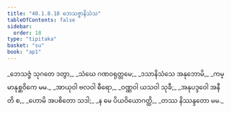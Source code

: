 ```yaml
---
title: "40.1.8.18 ဘေသဇ္ဇာနိသံသ"
tableOfContents: false
sidebar:
  order: 18
type: "tipitaka"
basket: "su"
book: "ap1"
---
```



<DynamicBreadcrumb />

<Division number="140" book="ap1" e="ch" v="20" p="363">

<Paragraph number="4437" type="verses" book="ap1">
_ဘေသဇ္ဇံ သုဂတေ ဒတွာ,_  
_သံဃေ ဂဏဝရုတ္တမေ;_  
_ဒသာနိသံသေ အနုဘောမိ,_  
_ကမ္မာနုစ္ဆဝိကေ မမ._  

</Paragraph>

</Division>
<Division number="141" book="ap1" e="ch" v="20" p="363">

<Paragraph number="4438" type="verses" book="ap1">
_အာယုဝါ ဗလဝါ ဓီရော,_  
_ဝဏ္ဏဝါ ယသဝါ သုခီ;_  
_အနုပဒ္ဒဝေါ အနီတိ စ,_  
_ဟောမိ အပစိတော သဒါ;_  
_န မေ ပိယဝိယောဂတ္ထိ,_  
_တဿ နိဿန္ဒတော မမ._
</Paragraph>
</Division>